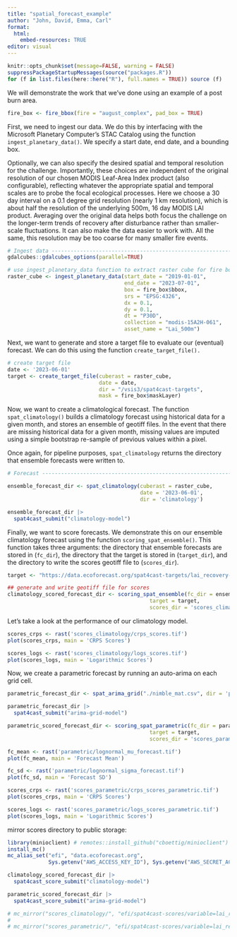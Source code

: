 ```yaml
---
title: "spatial_forecast_example"
author: "John, David, Emma, Carl"
format:
  html:
    embed-resources: TRUE
editor: visual
---
```


```r
knitr::opts_chunk$set(message=FALSE, warning = FALSE)
suppressPackageStartupMessages(source("packages.R"))
for (f in list.files(here::here("R"), full.names = TRUE)) source (f)
```

We will demonstrate the work that we've done using an example of a post burn area.

```r
fire_box <- fire_bbox(fire = "august_complex", pad_box = TRUE)
```

First, we need to ingest our data. We do this by interfacing with the Microsoft Planetary Computer's STAC Catalog using the function `ingest_planetary_data()`. We specify a start date, end date, and a bounding box.

Optionally, we can also specify the desired spatial and temporal resolution for the challenge. Importantly, these choices are independent of the original resolution of our chosen MODIS Leaf-Area Index product (also configurable), reflecting whatever the appropriate spatial and temporal scales are to probe the focal ecological processes. Here we choose a 30 day interval on a 0.1 degree grid resolution (nearly 1 km resolution), which is about half the resolution of the underlying 500m, 16 day MODIS LAI product. Averaging over the original data helps both focus the challenge on the longer-term trends of recovery after disturbance rather than smaller-scale fluctuations. It can also make the data easier to work with. All the same, this resolution may be too coarse for many smaller fire events.

```r
# Ingest data ------------------------------------------------------------
gdalcubes::gdalcubes_options(parallel=TRUE)

# use ingest_planetary_data function to extract raster cube for fire bounding box between Jan 1 2002 and July 1 2023.
raster_cube <- ingest_planetary_data(start_date = "2019-01-01", 
                                     end_date = "2023-07-01", 
                                     box = fire_box$bbox,
                                     srs = "EPSG:4326",
                                     dx = 0.1, 
                                     dy = 0.1, 
                                     dt = "P30D",
                                     collection = "modis-15A2H-061",
                                     asset_name = "Lai_500m")
```

Next, we want to generate and store a target file to evaluate our (eventual) forecast. We can do this using the function `create_target_file().`

```r
# create target file
date <- '2023-06-01'
target <- create_target_file(cuberast = raster_cube,
                             date = date,
                             dir = "/vsis3/spat4cast-targets",
                             mask = fire_box$maskLayer)

```

Now, we want to create a climatological forecast. The function `spat_climatology()` builds a climatology forecast using historical data for a given month, and stores an ensemble of geotiff files. In the event that there are missing historical data for a given month, missing values are imputed using a simple bootstrap re-sample of previous values within a pixel.

Once again, for pipeline purposes, `spat_climatology` returns the directory that ensemble forecasts were written to.

```r
# Forecast ----------------------------------------------------------------

ensemble_forecast_dir <- spat_climatology(cuberast = raster_cube,
                                          date = '2023-06-01',
                                          dir = 'climatology')

ensemble_forecast_dir |>
  spat4cast_submit("climatology-model")
```

Finally, we want to score forecasts. We demonstrate this on our ensemble climatology forecast using the function `scoring_spat_ensemble()`. This function takes three arguments: the directory that ensemble forecasts are stored in (`fc_dir`), the directory that the target is stored in (`target_dir`), and the directory to write the scores geotiff file to (`scores_dir`).

```r
target <- "https://data.ecoforecast.org/spat4cast-targets/lai_recovery-target-2023-06-01.tif"

## generate and write geotiff file for scores
climatology_scored_forecast_dir <- scoring_spat_ensemble(fc_dir = ensemble_forecast_dir,
                                             target = target,
                                             scores_dir = 'scores_climatology')
```

Let's take a look at the performance of our climatology model.

```r
scores_crps <- rast('scores_climatology/crps_scores.tif')
plot(scores_crps, main = 'CRPS Scores')

scores_logs <- rast('scores_climatology/logs_scores.tif')
plot(scores_logs, main = 'Logarithmic Scores')
```

Now, we create a parametric forecast by running an auto-arima on each grid cell.

```r


parametric_forecast_dir <- spat_arima_grid("./nimble_mat.csv", dir = 'parametric', target)

parametric_forecast_dir |>
  spat4cast_submit("arima-grid-model")

parametric_scored_forecast_dir <- scoring_spat_parametric(fc_dir = parametric_forecast_dir,
                                             target = target,
                                             scores_dir = 'scores_parametric')

fc_mean <- rast('parametric/lognormal_mu_forecast.tif')
plot(fc_mean, main = 'Forecast Mean')

fc_sd <- rast('parametric/lognormal_sigma_forecast.tif')
plot(fc_sd, main = 'Forecast SD')

scores_crps <- rast('scores_parametric/crps_scores_parametric.tif')
plot(scores_crps, main = 'CRPS Scores')

scores_logs <- rast('scores_parametric/logs_scores_parametric.tif')
plot(scores_logs, main = 'Logarithmic Scores')

```

mirror scores directory to public storage:

```r
library(minioclient) # remotes::install_github("cboettig/minioclient")
install_mc()
mc_alias_set("efi", "data.ecoforecast.org", 
             Sys.getenv("AWS_ACCESS_KEY_ID"), Sys.getenv("AWS_SECRET_ACCESS_KEY"))

climatology_scored_forecast_dir |>
  spat4cast_score_submit("climatology-model")

parametric_scored_forecast_dir |>
  spat4cast_score_submit("arima-grid-model")

# mc_mirror("scores_climatology/", "efi/spat4cast-scores/variable=lai_recovery/site_id=august_complex/model_id=climatology-model\reference_date=")
# 
# mc_mirror("scores_parametric/", "efi/spat4cast-scores/variable=lai_recovery/site_id=august_complex/model_id=arima-grid-model/reference_date=")

```
